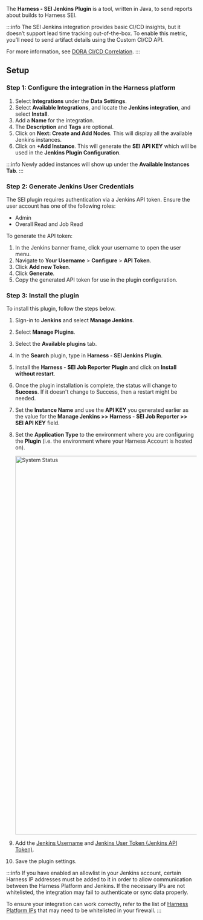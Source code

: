 
The **Harness - SEI Jenkins Plugin** is a tool, written in Java, to send reports about builds to Harness SEI.

:::info
The SEI Jenkins integration provides basic CI/CD insights, but it doesn’t support lead time tracking out-of-the-box. To enable this metric, you’ll need to send artifact details using the Custom CI/CD API.

For more information, see [DORA CI/CD Correlation](/docs/software-engineering-insights/propelo-sei/analytics-and-reporting/efficiency/dora-metrics/dora-ci-cd-correlation).
:::

## Setup

### Step 1: Configure the integration in the Harness platform

1. Select **Integrations** under the **Data Settings**.
2. Select **Available Integrations**, and locate the **Jenkins integration**, and select **Install**.
3. Add a **Name** for the integration.
4. The **Description** and **Tags** are optional.
5. Click on **Next: Create and Add Nodes**. This will display all the available Jenkins instances.
6. Click on **+Add Instance**. This will generate the **SEI API KEY** which will be used in the **Jenkins Plugin Configuration**.

:::info
Newly added instances will show up under the **Available Instances Tab**.
:::

### Step 2: Generate Jenkins User Credentials

The SEI plugin requires authentication via a Jenkins API token. Ensure the user account has one of the following roles:

* Admin
* Overall Read and Job Read

To generate the API token:

1. In the Jenkins banner frame, click your username to open the user menu.
1. Navigate to **Your Username** > **Configure** > **API Token**.
1. Click **Add new Token**.
1. Click **Generate**.
1. Copy the generated API token for use in the plugin configuration.

### Step 3: Install the plugin

To install this plugin, follow the steps below.

1. Sign-in to **Jenkins** and select **Manage Jenkins**.
1. Select **Manage Plugins**.
1. Select the **Available plugins** tab.
1. In the **Search** plugin, type in **Harness - SEI Jenkins Plugin**.
1. Install the **Harness - SEI Job Reporter Plugin** and click on **Install without restart**.
1. Once the plugin installation is complete, the status will change to **Success**. If it doesn't change to Success, then a restart might be needed.
1. Set the **Instance Name** and use the **API KEY** you generated earlier as the value for the **Manage Jenkins >> Harness - SEI Job Reporter >> SEI API KEY** field.
1. Set the **Application Type** to the environment where you are configuring the **Plugin** (i.e. the environment where your Harness Account is hosted on).

   <img src={jenkinsPlugin} alt="System Status" width="1000" />

1. Add the [Jenkins Username](#step-1-configure-the-integration-in-the-harness-platform) and [Jenkins User Token (Jenkins API Token)](#step-1-configure-the-integration-in-the-harness-platform).
1. Save the plugin settings.

:::info
If you have enabled an allowlist in your Jenkins account, certain Harness IP addresses must be added to it in order to allow communication between the Harness Platform and Jenkins. If the necessary IPs are not whitelisted, the integration may fail to authenticate or sync data properly.

To ensure your integration can work correctly, refer to the list of [Harness Platform IPs](/docs/platform/references/allowlist-harness-domains-and-ips) that may need to be whitelisted in your firewall.
:::